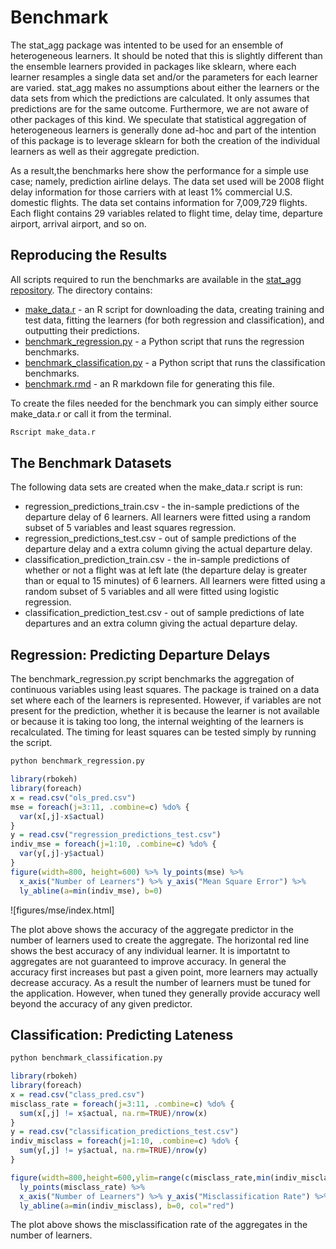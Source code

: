 # Benchmark

The stat_agg package was intented to be used for an ensemble of 
heterogeneous learners. It should be noted that this is slightly different
than the ensemble learners provided in packages like sklearn, where each
learner resamples a single data set and/or the parameters for each learner are
varied. stat_agg makes no assumptions about either the learners or
the data sets from which the predictions are calculated. It only assumes
that predictions are for the same outcome. Furthermore, we are not aware
of other packages of this kind. We speculate that statistical 
aggregation of heterogeneous learners is generally done ad-hoc and part of the
intention of this package is to leverage sklearn for both the creation
of the individual learners as well as their aggregate prediction. 

As a result,the benchmarks here show the performance for a simple use case;
namely, prediction airline delays. The data set used will be 2008 flight delay 
information for those carriers with at least 1% commercial U.S. domestic flights.
The data set contains information for 7,009,729 flights. Each flight contains 
29 variables related to flight time, delay time, departure airport, arrival 
airport, and so on.

## Reproducing the Results

All scripts required to run the benchmarks are available in the [stat_agg
repository](https://github.com/kaneplusplus/stat_agg/tree/master/benchmarks). The directory contains:

- [make_data.r](https://github.com/kaneplusplus/stat_agg/blob/master/benchmarks/make_data.r) - an R script for downloading the data, creating training and
test data, fitting the learners (for both regression and classification),
and outputting their predictions.
- [benchmark_regression.py](https://github.com/kaneplusplus/stat_agg/blob/master/benchmarks/benchmark_regression.py) - a Python script that runs the regression 
benchmarks.
- [benchmark_classification.py](https://github.com/kaneplusplus/stat_agg/blob/master/benchmarks/benchmark_classification.py) - a Python script that runs the 
classification benchmarks.
- [benchmark.rmd](https://github.com/kaneplusplus/stat_agg/blob/master/benchmarks/benchmark.rmd) - an R markdown file for generating this file.

To create the files needed for the benchmark you can simply either source 
make_data.r or call it from the terminal.
```bash
Rscript make_data.r
```

## The Benchmark Datasets

The following data sets are created when the make\_data.r script is run:

- regression_predictions_train.csv - the in-sample predictions of
the departure delay of 6 learners. All learners were fitted using a 
random subset of 5 variables and least squares regression. 
- regression_predictions_test.csv - out of sample predictions of the departure
delay and a extra column giving the actual departure delay.
- classification_prediction_train.csv - the in-sample predictions of whether
or not a flight was at left late (the departure delay is greater than or
equal to 15 minutes) of 6 learners. All learners were fitted using a
random subset of 5 variables and all were fitted using logistic regression.
- classification_prediction_test.csv - out of sample predictions of late
departures and an extra column giving the actual departure delay.

## Regression: Predicting Departure Delays

The benchmark_regression.py script benchmarks the aggregation of continuous
variables using least squares. The package is trained on a data set where
each of the learners is represented. However, if variables are not present
for the prediction, whether it is because the learner is not available or
because it is taking too long, the internal weighting of the learners is
recalculated. The timing for least squares can be tested simply by running 
the script.

```bash
python benchmark_regression.py
```

```r
library(rbokeh)
library(foreach)
x = read.csv("ols_pred.csv")
mse = foreach(j=3:11, .combine=c) %do% {
  var(x[,j]-x$actual)
}
y = read.csv("regression_predictions_test.csv")
indiv_mse = foreach(j=1:10, .combine=c) %do% { 
  var(y[,j]-y$actual)
}
figure(width=800, height=600) %>% ly_points(mse) %>% 
  x_axis("Number of Learners") %>% y_axis("Mean Square Error") %>%
  ly_abline(a=min(indiv_mse), b=0)
```

![figures/mse/index.html]

The plot above shows the accuracy of the aggregate predictor in the number
of learners used to create the aggregate. The horizontal red line shows the
best accuracy of any individual learner. It is importatnt to aggregates are not guaranteed to improve accuracy. In general 
the accuracy first increases but past a given point, more learners 
may actually decrease accuracy. As a result the number of learners must
be tuned for the application. However, when tuned they generally provide
accuracy well beyond the accuracy of any given predictor. 

## Classification: Predicting Lateness

```bash
python benchmark_classification.py
```
```r
library(rbokeh)
library(foreach)
x = read.csv("class_pred.csv")
misclass_rate = foreach(j=3:11, .combine=c) %do% {
  sum(x[,j] != x$actual, na.rm=TRUE)/nrow(x)
}
y = read.csv("classification_predictions_test.csv")
indiv_misclass = foreach(j=1:10, .combine=c) %do% { 
  sum(y[,j] != y$actual, na.rm=TRUE)/nrow(y)
}

figure(width=800,height=600,ylim=range(c(misclass_rate,min(indiv_misclass)))) %>% 
  ly_points(misclass_rate) %>% 
  x_axis("Number of Learners") %>% y_axis("Misclassification Rate") %>%
  ly_abline(a=min(indiv_misclass), b=0, col="red")
```
The plot above shows the misclassification rate of the aggregates
in the number of learners.
